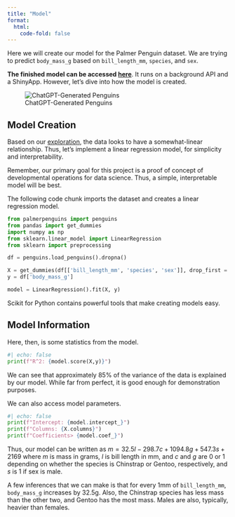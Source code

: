 ```yaml
---
title: "Model"
format:
  html:
    code-fold: false
---
```


Here we will create our model for the Palmer Penguin dataset.  We are trying to predict `body_mass_g` based on `bill_length_mm`, `species`, and `sex`.  

**The finished model can be accessed [here](https://{{< var apphost >}}:8090){target="_blank"}**.  It runs on a background API and a ShinyApp.  However, let's dive into how the model is created.

![ChatGPT-Generated Penguins](gpt-penguins3.png)

## Model Creation

Based on our [exploration](eda-basic.qmd), the data looks to have a somewhat-linear relationship.  Thus, let's implement a linear regression model, for simplicity and interpretability.

Remember, our primary goal for this project is a proof of concept of developmental operations for data science.  Thus, a simple, interpretable model will be best.

The following code chunk imports the dataset and creates a linear regression model.

```python
from palmerpenguins import penguins
from pandas import get_dummies
import numpy as np
from sklearn.linear_model import LinearRegression
from sklearn import preprocessing

df = penguins.load_penguins().dropna()

X = get_dummies(df[['bill_length_mm', 'species', 'sex']], drop_first = True)
y = df['body_mass_g']

model = LinearRegression().fit(X, y)
```

Scikit for Python contains powerful tools that make creating models easy.

## Model Information

Here, then, is some statistics from the model.

```python
#| echo: false
print(f"R^2: {model.score(X,y)}")
```

We can see that approximately 85% of the variance of the data is explained by our model.  While far from perfect, it is good enough for demonstration purposes.

We can also access model parameters.

```python
#| echo: false
print(f"Intercept: {model.intercept_}")
print(f"Columns: {X.columns}")
print(f"Coefficients> {model.coef_}")
```

Thus, our model can be written as $m = 32.5 l -298.7 c + 1094.8 g + 547.3 s + 2169$ where $m$ is mass in grams, $l$ is bill length in mm, and $c$ and $g$ are 0 or 1 depending on whether the species is Chinstrap or Gentoo, respectively, and $s$ is 1 if sex is male.

A few inferences that we can make is that for every 1mm of `bill_length_mm`, `body_mass_g` increases by 32.5g.  Also, the Chinstrap species has less mass than the other two, and Gentoo has the most mass.  Males are also, typically, heavier than females.
